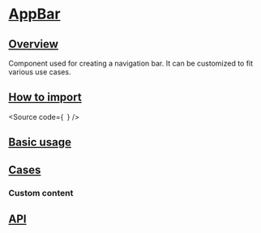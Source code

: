 

<Meta of={Stories} />

# [AppBar](#appbar)

## [Overview](#overview)

Component used for creating a navigation bar. It can be customized to fit various use cases.

## [How to import](#how-to-import)

<Source
  code={`
`}
/>

## [Basic usage](#basic-usage)

<Canvas of={Stories.Base} />

## [Cases](#cases)

### Custom content

<Canvas of={CaseStories.CustomContent} />

## [API](#api)

<ArgTypes of={Stories} />
